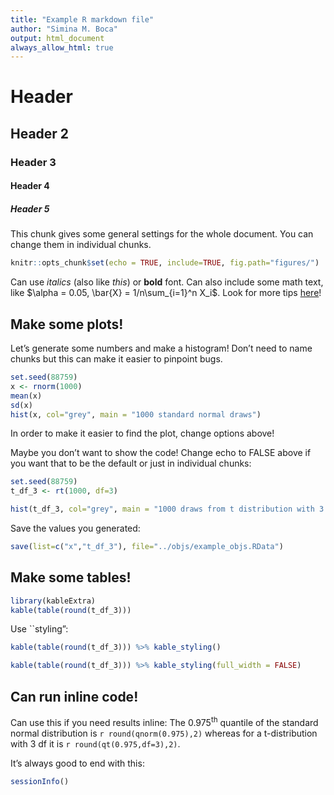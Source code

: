 ```yaml
---
title: "Example R markdown file"
author: "Simina M. Boca"
output: html_document
always_allow_html: true
---
```


# Header 
## Header 2
### Header 3
#### Header 4
##### Header 5

This chunk gives some general settings for the whole document. You can change them in 
individual chunks.
```r
knitr::opts_chunk$set(echo = TRUE, include=TRUE, fig.path="figures/")
```

Can use _italics_ (also like *this*) or **bold** font. Can also include some
math text, like $\alpha = 0.05, \bar{X} = 1/n\sum_{i=1}^n X_i$.
Look for more tips [here](https://rstudio.com/wp-content/uploads/2015/02/rmarkdown-cheatsheet.pdf)! 

## Make some plots!

Let's generate some numbers and make a histogram! Don't need to name chunks but this can make it easier to pinpoint bugs.
```r
set.seed(88759)
x <- rnorm(1000)
mean(x)
sd(x)
hist(x, col="grey", main = "1000 standard normal draws")
```

In order to make it easier to find the plot, change options above!

Maybe you don't want to show the code! Change echo to FALSE above if you want that to be the default or just in individual chunks:
```r
set.seed(88759)
t_df_3 <- rt(1000, df=3)

hist(t_df_3, col="grey", main = "1000 draws from t distribution with 3 df")
```

Save the values you generated:
```r
save(list=c("x","t_df_3"), file="../objs/example_objs.RData")
```

## Make some tables!
```r
library(kableExtra)
kable(table(round(t_df_3)))
```

Use ``styling":
```r
kable(table(round(t_df_3))) %>% kable_styling()

kable(table(round(t_df_3))) %>% kable_styling(full_width = FALSE)

```

## Can run inline code!

Can use this if you need results inline: The 0.975^th^ quantile of the standard normal distribution is
`r round(qnorm(0.975),2)` whereas for a t-distribution with 3 df it is
`r round(qt(0.975,df=3),2)`.

It's always good to end with this:
```r
sessionInfo()
```


